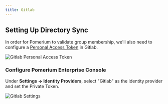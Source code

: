 ```yaml
---
title: Gitlab
---
```


## Setting Up Directory Sync

In order for Pomerium to validate group membership, we'll also need to configure a [Personal Access Token](gitlab.com/-/profile/personal_access_tokens) in Gitlab.

![Gitlab Personal Access Token](img/gitlab/gitlab-personal-access-token.png)

### Configure Pomerium Enterprise Console

Under **Settings → Identity Providers**, select "Gitlab" as the identity provider and set the Private Token.

![Gitlab Settings](./img/gitlab/gitlab-idp.png)
